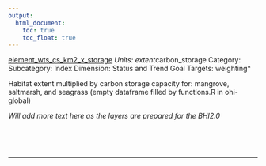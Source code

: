 ```yaml
---
output:
  html_document:
    toc: true
    toc_float: true
---
```


[element_wts_cs_km2_x_storage](https://github.com/OHI-Science/bhi/blob/master/baltic/layers/element_wts_cs_km2_x_storage_gl2018.csv)
*Units: extent*carbon_storage*
*Category:*
*Subcategory:*
*Index Dimension: Status and Trend*
*Goal Targets: weighting*

Habitat extent multiplied by carbon storage capacity for: mangrove, saltmarsh, and seagrass  (empty dataframe filled by functions.R in ohi-global)

*Will add more text here as the layers are prepared for the BHI2.0*

<br>



<br>

--- 
